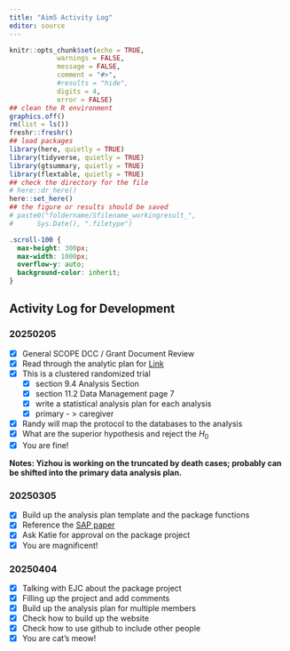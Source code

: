 ```yaml
---
title: "Aim5 Activity Log" 
editor: source
---
```


```r
knitr::opts_chunk$set(echo = TRUE,
            warnings = FALSE,
            message = FALSE,
            comment = "#>",
            #results = "hide",
            digits = 4,
            error = FALSE)
## clean the R environment
graphics.off()
rm(list = ls())
freshr::freshr()
## load packages
library(here, quietly = TRUE)
library(tidyverse, quietly = TRUE)
library(gtsummary, quietly = TRUE)
library(flextable, quietly = TRUE)
## check the directory for the file
# here::dr_here()
here::set_here()
## the figure or results should be saved 
# paste0("foldername/Sfilename_workingresult_", 
#      Sys.Date(), ".filetype")
```

```css
.scroll-100 {
  max-height: 300px;
  max-width: 1000px;
  overflow-y: auto;
  background-color: inherit;
}
```


## Activity Log for Development {#sec-activity_log}

### 20250205 {.unnumbered}

-   [x] General SCOPE DCC / Grant Document Review
-   [x] Read through the analytic plan for [Link](https://olucdenver.sharepoint.com/:w:/r/sites/SCOPEDCC/_layouts/15/Doc.aspx?sourcedoc=%7B05AEB1C9-7608-4E75-ACE8-BC9FE35B33D8%7D&file=2-26-2024%20protocol%20with%20track%20changes%20KLC.doc&action=default&mobileredirect=true)
-   [x] This is a clustered randomized trial
    -   [x] section 9.4 Analysis Section
    -   [x] section 11.2 Data Management page 7
    -   [x] write a statistical analysis plan for each analysis
    -   [x] primary - \> caregiver
-   [x] Randy will map the protocol to the databases to the analysis
-   [x] What are the superior hypothesis and reject the $H_0$
-   [x] You are fine!

**Notes: Yizhou is working on the truncated by death cases; probably can be shifted into the primary data analysis plan.**

### 20250305 {.unnumbered}

-   [x] Build up the analysis plan template and the package functions
-   [x] Reference the [SAP paper](https://www.sciencedirect.com/science/article/pii/S0885392422008570)
-   [x] Ask Katie for approval on the package project
-   [x] You are magnificent!

### 20250404 {.unnumbered}

-   [x] Talking with EJC about the package project
-   [x] Filling up the project and add comments
-   [x] Build up the analysis plan for multiple members
-   [x] Check how to build up the website
-   [x] Check how to use github to include other people
-   [x] You are cat's meow!
